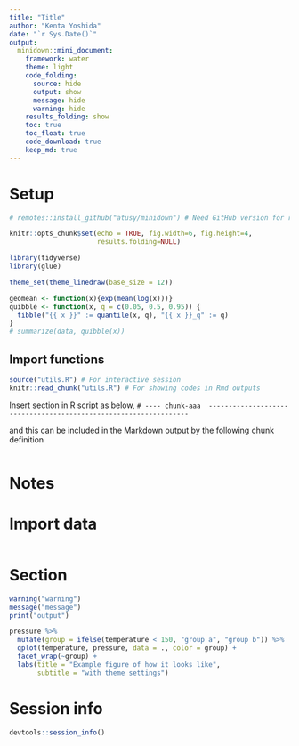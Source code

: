 ```yaml
---
title: "Title"
author: "Kenta Yoshida"
date: "`r Sys.Date()`"
output:  
  minidown::mini_document:
    framework: water
    theme: light
    code_folding:
      source: hide
      output: show
      message: hide
      warning: hide
    results_folding: show
    toc: true
    toc_float: true
    code_download: true
    keep_md: true
---
```


# Setup

```r
# remotes::install_github("atusy/minidown") # Need GitHub version for results_folding and code_download

knitr::opts_chunk$set(echo = TRUE, fig.width=6, fig.height=4,
                      results.folding=NULL)

library(tidyverse)
library(glue)

theme_set(theme_linedraw(base_size = 12))

geomean <- function(x){exp(mean(log(x)))}
quibble <- function(x, q = c(0.05, 0.5, 0.95)) {
  tibble("{{ x }}" := quantile(x, q), "{{ x }}_q" := q)
}
# summarize(data, quibble(x))
```


## Import functions

```r
source("utils.R") # For interactive session
knitr::read_chunk("utils.R") # For showing codes in Rmd outputs
```

Insert section in R script as below,
`# ---- chunk-aaa  -----------------------------------------------------------------`

and this can be included in the Markdown output by the following chunk definition

```r
```


# Notes


# Import data

```r

```


# Section

```r
warning("warning")
message("message")
print("output")

pressure %>% 
  mutate(group = ifelse(temperature < 150, "group a", "group b")) %>% 
  qplot(temperature, pressure, data = ., color = group) +
  facet_wrap(~group) +
  labs(title = "Example figure of how it looks like",
       subtitle = "with theme settings")

```


# Session info

```r
devtools::session_info()
```


